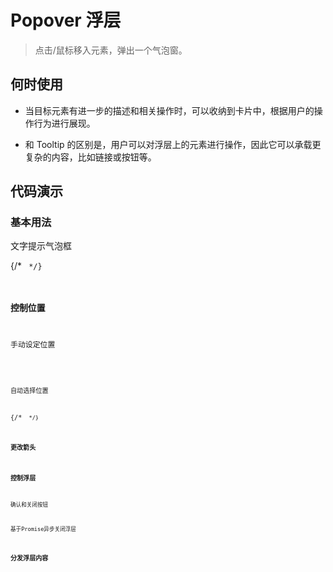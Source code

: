 # Popover 浮层

> 点击/鼠标移入元素，弹出一个气泡窗。

## 何时使用

* 当目标元素有进一步的描述和相关操作时，可以收纳到卡片中，根据用户的操作行为进行展现。

* 和 Tooltip 的区别是，用户可以对浮层上的元素进行操作，因此它可以承载更复杂的内容，比如链接或按钮等。

## 代码演示

### 基本用法

文字提示气泡框

{/* <code src='@cases/popover/basic' /> */}

### 控制位置

手动设定位置

<code src='@cases/popover/custom' />

自动选择位置

{/* <code src='@cases/popover/auto' /> */}

### 更改箭头

### 控制浮层



确认和关闭按钮

基于Promise异步关闭浮层

### 分发浮层内容